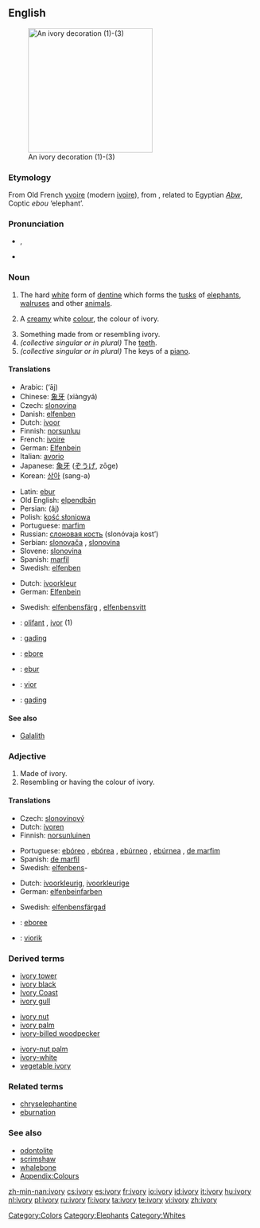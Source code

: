 {{wikipedia}}
==English==
[[Image:Ivory_decoration.jpg|thumb|right|250px|An ivory decoration (1)-(3)]]

===Etymology===
From Old French [[yvoire]] (modern [[ivoire]]), from {{etyl|la}} {{term|ebur||ivory|lang=la}}, related to Egyptian ''[[Abw]]'', Coptic ''ebou'' ‘elephant’.

===Pronunciation===
* {{IPA|/ˈaɪvəri/}}, {{SAMPA|/"aIv(@)ri/}}

* {{hyphenation|i|vo|ry}}

===Noun===
{{en-noun|ivor|ies|-}}

# {{uncountable}} The hard [[white]] form of [[dentine]] which forms the [[tusk]]s of [[elephant]]s, [[walrus]]es and other [[animal]]s.
# {{colour}} A [[cream]]y white [[color|colour]], the colour of ivory.
#: {{color panel|FFFFF0}}
# Something made from or resembling ivory.
# ''(collective singular or in plural)'' The [[teeth]].
# ''(collective singular or in plural)'' The keys of a [[piano]].

====Translations====

{{trans-top|material}}
* Arabic: {{Arab|[[عاج]]}} (‘āj) {{m}}
* Chinese: [[象牙]] (xiàngyá)
* Czech: [[slonovina]] {{f}}
* Danish: [[elfenben]] {{n}}
* Dutch: [[ivoor]] {{n}}
* Finnish: [[norsunluu]]
* French: [[ivoire]] {{m}}
* German: [[Elfenbein]] {{n}}
* Italian: [[avorio]] {{m}}
* Japanese: [[象牙]] ([[ぞうげ]], zōge)
* Korean: [[상아]] (sang-a)
{{trans-mid}}
* Latin: [[ebur]] {{n}}
* Old English: [[elpendban|elpendbān]] {{n}}
* Persian: {{fa-Arab|[[عاج]]}} (âj)
* Polish: [[kość słoniowa]] {{f}}
* Portuguese: [[marfim]] {{m}}
* Russian: [[слоновая кость]] (slonóvaja kost’) {{f}}
* Serbian: [[slonovača]] {{f}}, [[slonovina]] {{f}}
* Slovene: [[slonovina]] {{f}}
* Spanish: [[marfil]] {{m}}
* Swedish: [[elfenben]] {{n}}
{{trans-bottom}}

{{trans-top|colour}}
* Dutch: [[ivoorkleur]] {{f}}
* German: [[Elfenbein]] {{n}}
{{trans-mid}}
* Swedish: [[elfenbensfärg]] {{c}}, [[elfenbensvitt]] {{n}}
{{trans-bottom}}

{{checktrans}}
<!--Remove this section once all of the translations below have been moved into the tables above.-->
* {{ttbc|Breton}}: [[olifant]] {{m}}, [[ivor]] {{m}} (1)
* {{ttbc|Indonesian}}: [[gading]]
* {{ttbc|Interlingua}}: [[ebore]]
* {{ttbc|Latin}}: [[ebur]]
* {{ttbc|Volapük}}: [[vior]]
* {{ttbc|Malay}}: [[gading]]

====See also====
* [[Galalith]]

===Adjective===
{{en-adj-notcomp}}

# Made of ivory.
# Resembling or having the colour of ivory.

====Translations====
{{trans-top|made of ivory}}
* Czech: [[slonovinový]] {{m}}
* Dutch: [[ivoren]]
* Finnish: [[norsunluinen]]
{{trans-mid}}
* Portuguese: [[ebóreo]] {{m}}, [[ebórea]] {{f}}, [[ebúrneo]] {{m}}, [[ebúrnea]] {{f}}, [[de marfim]]
* Spanish: [[de marfil]]
* Swedish: [[elfenben]]s-
{{trans-bottom}}

{{trans-top|having colour of ivory}}
* Dutch: [[ivoorkleurig]], [[ivoorkleurige]]
* German: [[elfenbeinfarben]]
{{trans-mid}}
* Swedish: [[elfenbensfärgad]]
{{trans-bottom}}

{{checktrans}}
<!--Remove this section once all of the translations below have been moved into the tables above.-->
* {{ttbc|Interlingua}}: [[eboree]]
* {{ttbc|Volapük}}: [[viorik]]

===Derived terms===
{{top3}}
* [[ivory tower]]
* [[ivory black]]
* [[Ivory Coast]]
* [[ivory gull]]
{{mid3}}
* [[ivory nut]]
* [[ivory palm]]
* [[ivory-billed woodpecker]]
{{mid3}}
* [[ivory-nut palm]]
* [[ivory-white]]
* [[vegetable ivory]]
{{bottom}}

===Related terms===
* [[chryselephantine]]
* [[eburnation]]

===See also===
* [[odontolite]]
* [[scrimshaw]]
* [[whalebone]]
* [[Appendix:Colours]]

[[Category:Colors]]
[[Category:Elephants]]
[[Category:Whites]]

[[zh-min-nan:ivory]]
[[cs:ivory]]
[[es:ivory]]
[[fr:ivory]]
[[io:ivory]]
[[id:ivory]]
[[it:ivory]]
[[hu:ivory]]
[[nl:ivory]]
[[pl:ivory]]
[[ru:ivory]]
[[fi:ivory]]
[[ta:ivory]]
[[te:ivory]]
[[vi:ivory]]
[[zh:ivory]]